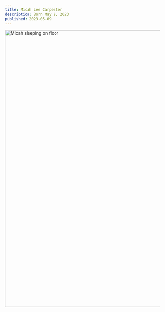 ```yaml
---
title: Micah Lee Carpenter
description: Born May 9, 2023
published: 2023-05-09
---
```


<Image
  src="/images/micah-lee-carpenter.jpeg"
  width="1200"
  height="900"
  alt="Micah sleeping on floor"
/>

